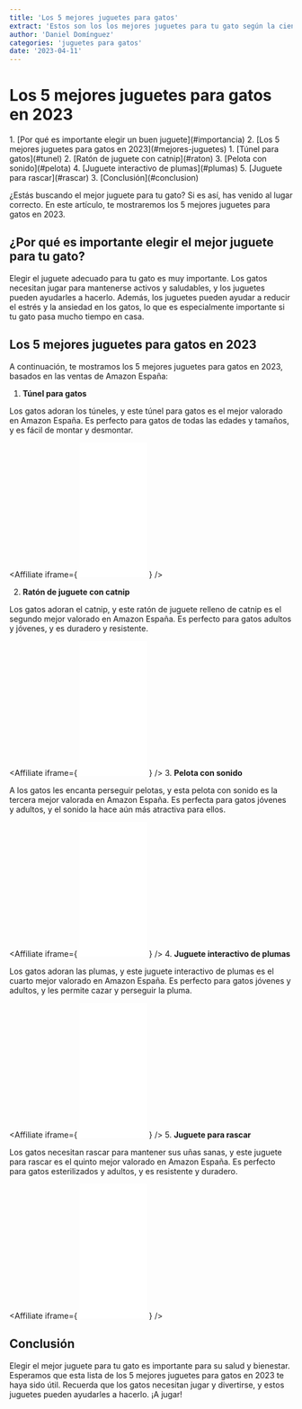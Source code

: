 ```yaml
---
title: 'Los 5 mejores juguetes para gatos'
extract: 'Estos son los los mejores juguetes para tu gato según la ciencia'
author: 'Daniel Domínguez'
categories: 'juguetes para gatos'
date: '2023-04-11'
---
```


<PostImg src='mejores-juguetes-para-gatos' />

# Los 5 mejores juguetes para gatos en 2023

<nav class="toc">
1. [Por qué es importante elegir un buen juguete](#importancia)
2. [Los 5 mejores juguetes para gatos en 2023](#mejores-juguetes)
    1. [Túnel para gatos](#tunel)
    2. [Ratón de juguete con catnip](#raton)
    3. [Pelota con sonido](#pelota)
    4. [Juguete interactivo de plumas](#plumas)
    5. [Juguete para rascar](#rascar)
3. [Conclusión](#conclusion)
</nav>

¿Estás buscando el mejor juguete para tu gato? Si es así, has venido al lugar correcto. En este artículo, te mostraremos los 5 mejores juguetes para gatos en 2023.

## ¿Por qué es importante elegir el mejor juguete para tu gato?<a name="importancia"></a>

Elegir el juguete adecuado para tu gato es muy importante. Los gatos necesitan jugar para mantenerse activos y saludables, y los juguetes pueden ayudarles a hacerlo. Además, los juguetes pueden ayudar a reducir el estrés y la ansiedad en los gatos, lo que es especialmente importante si tu gato pasa mucho tiempo en casa.

## Los 5 mejores juguetes para gatos en 2023 <a name="mejores-juguetes"></a>

A continuación, te mostramos los 5 mejores juguetes para gatos en 2023, basados en las ventas de Amazon España:

1. **Túnel para gatos** <a name="tunel"></a>

Los gatos adoran los túneles, y este túnel para gatos es el mejor valorado en Amazon España. Es perfecto para gatos de todas las edades y tamaños, y es fácil de montar y desmontar.

   <Affiliate
   	iframe={
   		<iframe
   			sandbox='allow-popups allow-scripts allow-modals allow-forms allow-same-origin'
   			style='width:120px;height:240px;'
   			marginwidth='0'
   			marginheight='0'
   			scrolling='no'
   			frameborder='0'
   			src='//rcm-eu.amazon-adsystem.com/e/cm?lt1=_blank&bc1=000000&IS2=1&bg1=FFFFFF&fc1=000000&lc1=0000FF&t=gatomundo-21&language=es_ES&o=30&p=8&l=as4&m=amazon&f=ifr&ref=as_ss_li_til&asins=B07K7RLB2Z&linkId=62d328ec7edd5e21a65f4d6cc9941343'
   		></iframe>
   	}
   />

2. **Ratón de juguete con catnip** <a name="raton"></a>

Los gatos adoran el catnip, y este ratón de juguete relleno de catnip es el segundo mejor valorado en Amazon España. Es perfecto para gatos adultos y jóvenes, y es duradero y resistente.

   <Affiliate
   	iframe={
   		<iframe
   			sandbox='allow-popups allow-scripts allow-modals allow-forms allow-same-origin'
   			style='width:120px;height:240px;'
   			marginwidth='0'
   			marginheight='0'
   			scrolling='no'
   			frameborder='0'
   			src='//rcm-eu.amazon-adsystem.com/e/cm?lt1=_blank&bc1=000000&IS2=1&bg1=FFFFFF&fc1=000000&lc1=0000FF&t=gatomundo-21&language=es_ES&o=30&p=8&l=as4&m=amazon&f=ifr&ref=as_ss_li_til&asins=B07K7RLB2Z&linkId=62d328ec7edd5e21a65f4d6cc9941343'
   		></iframe>
   	}
   />
3. **Pelota con sonido** <a name="pelota"></a>

A los gatos les encanta perseguir pelotas, y esta pelota con sonido es la tercera mejor valorada en Amazon España. Es perfecta para gatos jóvenes y adultos, y el sonido la hace aún más atractiva para ellos.

   <Affiliate
   	iframe={
   		<iframe
   			sandbox='allow-popups allow-scripts allow-modals allow-forms allow-same-origin'
   			style='width:120px;height:240px;'
   			marginwidth='0'
   			marginheight='0'
   			scrolling='no'
   			frameborder='0'
   			src='//rcm-eu.amazon-adsystem.com/e/cm?lt1=_blank&bc1=000000&IS2=1&bg1=FFFFFF&fc1=000000&lc1=0000FF&t=gatomundo-21&language=es_ES&o=30&p=8&l=as4&m=amazon&f=ifr&ref=as_ss_li_til&asins=B07K7RLB2Z&linkId=62d328ec7edd5e21a65f4d6cc9941343'
   		></iframe>
   	}
   />
4. **Juguete interactivo de plumas** <a name="plumas"></a>

Los gatos adoran las plumas, y este juguete interactivo de plumas es el cuarto mejor valorado en Amazon España. Es perfecto para gatos jóvenes y adultos, y les permite cazar y perseguir la pluma.

   <Affiliate
   	iframe={
   		<iframe
   			sandbox='allow-popups allow-scripts allow-modals allow-forms allow-same-origin'
   			style='width:120px;height:240px;'
   			marginwidth='0'
   			marginheight='0'
   			scrolling='no'
   			frameborder='0'
   			src='//rcm-eu.amazon-adsystem.com/e/cm?lt1=_blank&bc1=000000&IS2=1&bg1=FFFFFF&fc1=000000&lc1=0000FF&t=gatomundo-21&language=es_ES&o=30&p=8&l=as4&m=amazon&f=ifr&ref=as_ss_li_til&asins=B07K7RLB2Z&linkId=62d328ec7edd5e21a65f4d6cc9941343'
   		></iframe>
   	}
   />
5. **Juguete para rascar** <a name="rascar"></a>

Los gatos necesitan rascar para mantener sus uñas sanas, y este juguete para rascar es el quinto mejor valorado en Amazon España. Es perfecto para gatos esterilizados y adultos, y es resistente y duradero.

   <Affiliate
   	iframe={
   		<iframe
   			sandbox='allow-popups allow-scripts allow-modals allow-forms allow-same-origin'
   			style='width:120px;height:240px;'
   			marginwidth='0'
   			marginheight='0'
   			scrolling='no'
   			frameborder='0'
   			src='//rcm-eu.amazon-adsystem.com/e/cm?lt1=_blank&bc1=000000&IS2=1&bg1=FFFFFF&fc1=000000&lc1=0000FF&t=gatomundo-21&language=es_ES&o=30&p=8&l=as4&m=amazon&f=ifr&ref=as_ss_li_til&asins=B07K7RLB2Z&linkId=62d328ec7edd5e21a65f4d6cc9941343'
   		></iframe>
   	}
   />

## Conclusión <a name="conclusion"></a>

Elegir el mejor juguete para tu gato es importante para su salud y bienestar. Esperamos que esta lista de los 5 mejores juguetes para gatos en 2023 te haya sido útil. Recuerda que los gatos necesitan jugar y divertirse, y estos juguetes pueden ayudarles a hacerlo. ¡A jugar!
